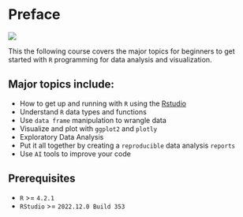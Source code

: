 # Preface {.unnumbered}
![](imgs/course_logo.png)

This the following course covers the major topics for beginners to get started with `R` programming for data analysis and visualization. 

## Major topics include:

*	How to get up and running with `R` using the [Rstudio](https://posit.co/products/open-source/rstudio/)
*	Understand `R` data types and functions 
*	Use `data frame` manipulation to wrangle data
*	Visualize and plot with `ggplot2` and `plotly`
* Exploratory Data Analysis
*	Put it all together by creating a `reproducible` data analysis `reports`
* Use `AI` tools to improve your code

## Prerequisites
* `R` >= `4.2.1`
* `RStudio` >= `2022.12.0 Build 353`


